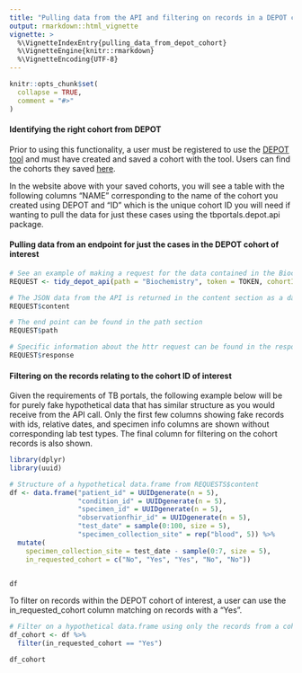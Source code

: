 ```yaml
---
title: "Pulling data from the API and filtering on records in a DEPOT created cohort"
output: rmarkdown::html_vignette
vignette: >
  %\VignetteIndexEntry{pulling_data_from_depot_cohort}
  %\VignetteEngine{knitr::rmarkdown}
  %\VignetteEncoding{UTF-8}
---
```


```r
knitr::opts_chunk$set(
  collapse = TRUE,
  comment = "#>"
)
```

#### Identifying the right cohort from DEPOT

Prior to using this functionality, a user must be registered to use the [DEPOT tool](https://depot.tbportals.niaid.nih.gov) and must have created and saved a cohort with the tool. Users can find the cohorts they saved [here](https://depot.tbportals.niaid.nih.gov/#/saved-cohorts).

In the website above with your saved cohorts, you will see a table with the following columns "NAME" corresponding to the name of the cohort you created using DEPOT and "ID" which is the unique cohort ID you will need if wanting to pull the data for just these cases using the tbportals.depot.api package.

#### Pulling data from an endpoint for just the cases in the DEPOT cohort of interest


```r
# See an example of making a request for the data contained in the Biochemistry end point
REQUEST <- tidy_depot_api(path = "Biochemistry", token = TOKEN, cohortId = "PASTE cohort ID number Here")

# The JSON data from the API is returned in the content section as a data.frame
REQUEST$content

# The end point can be found in the path section
REQUEST$path

# Specific information about the httr request can be found in the response section
REQUEST$response

```


#### Filtering on the records relating to the cohort ID of interest

Given the requirements of TB portals, the following example below will be for purely fake hypothetical data that has similar structure as you would receive from the API call.  Only the first few columns showing fake records with ids, relative dates, and specimen info columns are shown without corresponding lab test types.  The final column for filtering on the cohort records is also shown.

```r
library(dplyr)
library(uuid)

# Structure of a hypothetical data.frame from REQUESTS$content
df <- data.frame("patient_id" = UUIDgenerate(n = 5),
                 "condition_id" = UUIDgenerate(n = 5),
                 "specimen_id" = UUIDgenerate(n = 5),
                 "observationfhir_id" = UUIDgenerate(n = 5),
                 "test_date" = sample(0:100, size = 5),
                 "specimen_collection_site" = rep("blood", 5)) %>%
  mutate(
    specimen_collection_site = test_date - sample(0:7, size = 5),
    in_requested_cohort = c("No", "Yes", "Yes", "No", "No"))


df
```

To filter on records within the DEPOT cohort of interest, a user can use the in_requested_cohort column matching on records with a "Yes".

```r
# Filter on a hypothetical data.frame using only the records from a cohort ID of interest from the API call
df_cohort <- df %>%
  filter(in_requested_cohort == "Yes")

df_cohort
```
